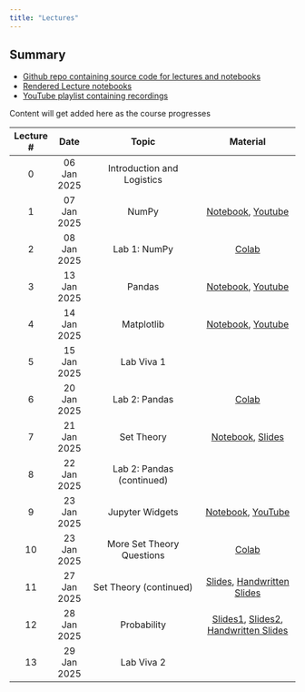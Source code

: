 ```yaml
---
title: "Lectures"
---
```


::: {.callout-tip}
## Summary

* [Github repo containing source code for lectures and notebooks](https://github.com/nipunbatra/psdv-teaching)
* [Rendered Lecture notebooks](https://nipunbatra.github.io/psdv-teaching/notebooks.html)
* [YouTube playlist containing recordings](https://www.youtube.com/watch?v=CAzR00au0T0&list=PLftoLyLEwECCTFpc8_-gV8NqG_LgdL3Uy&index=1) 

Content will get added here as the course progresses

:::


| Lecture # |    Date     | Topic          | Material | 
| :---: | :-----: | :----------------------: |:------------------:| 
|     0     | 06 Jan 2025 | Introduction and Logistics |  
|1| 07 Jan 2025| NumPy| <a href="https://nipunbatra.github.io/psdv-teaching/notebooks/intro-numpy.html" target="_blank">Notebook</a>, <a href="https://www.youtube.com/watch?v=CAzR00au0T0" target="_blank">Youtube</a> |
|2| 08 Jan 2025| Lab 1: NumPy| <a href="https://colab.research.google.com/drive/169vg_FV35sJ8irVXU82RrTwlR762Ph2g?usp=sharing" target="_blank">Colab</a> |
|3| 13 Jan 2025| Pandas| <a href="https://nipunbatra.github.io/psdv-teaching/notebooks/introduction-pandas.html" target="_blank">Notebook</a>, <a href="https://www.youtube.com/watch?v=iaQDhwFkAhA" target="_blank">Youtube</a> |
|4| 14 Jan 2025| Matplotlib| <a href="https://nipunbatra.github.io/psdv-teaching/notebooks/introduction-matplotlib.html" target="_blank">Notebook</a>, <a href="https://www.youtube.com/watch?v=ERu46g5EzVk" target="_blank">Youtube</a> |
|5| 15 Jan 2025| Lab Viva 1|
|6| 20 Jan 2025| Lab 2: Pandas| <a href="https://colab.research.google.com/drive/1pmt8hSfwzhp8ke3uXsGrOt4XELdoTmr1?usp=sharing" target="_blank">Colab</a> |
|7| 21 Jan 2025| Set Theory| <a href="https://nipunbatra.github.io/psdv-teaching/notebooks/set.html" target="_blank">Notebook</a>, <a href="https://probability4datascience.com/slides/Slide_2_01.pdf" target="_blank">Slides</a> |
|8| 22 Jan 2025| Lab 2: Pandas (continued)|
|9| 23 Jan 2025| Jupyter Widgets| <a href="https://nipunbatra.github.io/psdv-teaching/notebooks/widgets.html" target="_blank">Notebook</a>, <a href="https://www.youtube.com/watch?v=BJAaZaKxf00" target="_blank">YouTube</a> |
|10| 23 Jan 2025| More Set Theory Questions | <a href="https://colab.research.google.com/drive/1RrjF2VZDcst0iUgW5zrpsBy-VWUfjtkJ?usp=sharing" target="_blank">Colab</a> |
|11| 27 Jan 2025| Set Theory (continued)| <a href="https://probability4datascience.com/slides/Slide_2_01.pdf" target="_blank">Slides</a>, <a href="./slides/Set-Theory_27Jan.pdf" target="_blank">Handwritten Slides</a> |
|12| 28 Jan 2025| Probability| <a href="https://probability4datascience.com/slides/Slide_2_02.pdf" target="_blank">Slides1</a>, <a href="https://probability4datascience.com/slides/Slide_2_03.pdf" target="_blank">Slides2</a>, <a href="./slides/Probability_28Jan.pdf" target="_blank">Handwritten Slides</a> |
|13| 29 Jan 2025| Lab Viva 2|
